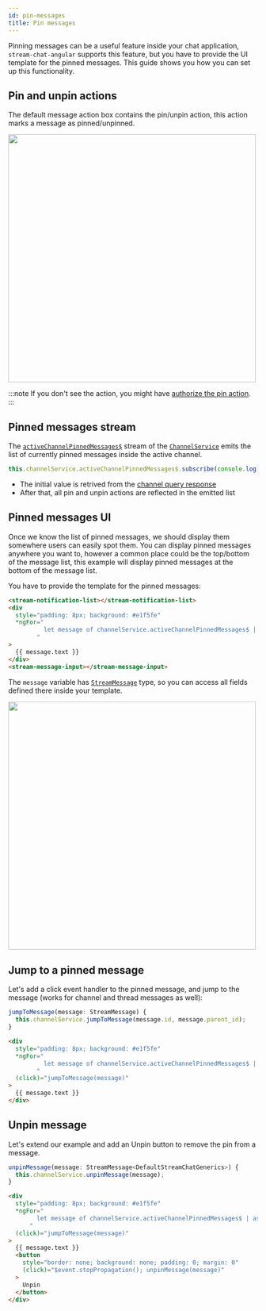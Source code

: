 ```yaml
---
id: pin-messages
title: Pin messages
---
```



Pinning messages can be a useful feature inside your chat application, `stream-chat-angular` supports this feature, but you have to provide the UI template for the pinned messages. This guide shows you how you can set up this functionality.

## Pin and unpin actions

The default message action box contains the pin/unpin action, this action marks a message as pinned/unpinned.

<img src={PinActionScreenshot} width="500" />

:::note
If you don't see the action, you might have [authorize the pin action](https://getstream.io/chat/docs/javascript/chat_permission_policies/?language=javascript).
:::

## Pinned messages stream

The [`activeChannelPinnedMessages$`](../services/ChannelService.mdx/#activechannelpinnedmessages) stream of the [`ChannelService`](../services/ChannelService.mdx) emits the list of currently pinned messages inside the active channel.

```typescript
this.channelService.activeChannelPinnedMessages$.subscribe(console.log);
```

- The initial value is retrived from the [channel query response](https://getstream.io/chat/docs/javascript/query_channels/?language=javascript&q=pin#channelstate-response)
- After that, all pin and unpin actions are reflected in the emitted list

## Pinned messages UI

Once we know the list of pinned messages, we should display them somewhere users can easily spot them. You can display pinned messages anywhere you want to, however a common place could be the top/bottom of the message list, this example will display pinned messages at the bottom of the message list.

You have to provide the template for the pinned messages:

```html
<stream-notification-list></stream-notification-list>
<div
  style="padding: 8px; background: #e1f5fe"
  *ngFor="
          let message of channelService.activeChannelPinnedMessages$ | async
        "
>
  {{ message.text }}
</div>
<stream-message-input></stream-message-input>
```

The `message` variable has [`StreamMessage`](../types/stream-message.mdx) type, so you can access all fields defined there inside your template.

<img src={PinnedMessageScreenshot} width="500" />

## Jump to a pinned message

Let's add a click event handler to the pinned message, and jump to the message (works for channel and thread messages as well):

```typescript
jumpToMessage(message: StreamMessage) {
  this.channelService.jumpToMessage(message.id, message.parent_id);
}
```

```html
<div
  style="padding: 8px; background: #e1f5fe"
  *ngFor="
          let message of channelService.activeChannelPinnedMessages$ | async
        "
  (click)="jumpToMessage(message)"
>
  {{ message.text }}
</div>
```

## Unpin message

Let's extend our example and add an Unpin button to remove the pin from a message.

```typescript
unpinMessage(message: StreamMessage<DefaultStreamChatGenerics>) {
  this.channelService.unpinMessage(message);
}
```

```html
<div
  style="padding: 8px; background: #e1f5fe"
  *ngFor="
        let message of channelService.activeChannelPinnedMessages$ | async
      "
  (click)="jumpToMessage(message)"
>
  {{ message.text }}
  <button
    style="border: none; background: none; padding: 0; margin: 0"
    (click)="$event.stopPropagation(); unpinMessage(message)"
  >
    Unpin
  </button>
</div>
```
